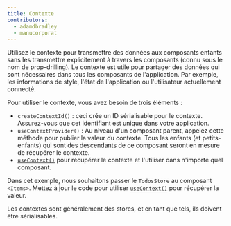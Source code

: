 ```yaml
---
title: Contexte
contributors:
  - adamdbradley
  - manucorporat
---
```


Utilisez le contexte pour transmettre des données aux composants enfants sans les transmettre explicitement à travers les composants (connu sous le nom de prop-drilling). Le contexte est utile pour partager des données qui sont nécessaires dans tous les composants de l'application. Par exemple, les informations de style, l'état de l'application ou l'utilisateur actuellement connecté.

Pour utiliser le contexte, vous avez besoin de trois éléments :

- `createContextId()` : ceci crée un ID sérialisable pour le contexte. Assurez-vous que cet identifiant est unique dans votre application.
- `useContextProvider()` : Au niveau d'un composant parent, appelez cette méthode pour publier la valeur du contexte. Tous les enfants (et petits-enfants) qui sont des descendants de ce composant seront en mesure de récupérer le contexte.
- [`useContext()`](/docs/components/context/index.mdx#usecontext) pour récupérer le contexte et l'utiliser dans n'importe quel composant.

Dans cet exemple, nous souhaitons passer le `TodosStore` au composant `<Items>`. Mettez à jour le code pour utiliser [`useContext()`](/docs/components/context/index.mdx#usecontext) pour récupérer la valeur.

Les contextes sont généralement des stores, et en tant que tels, ils doivent être sérialisables.
